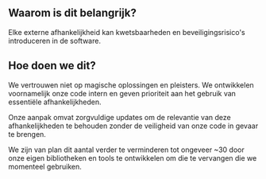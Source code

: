 
## Waarom is dit belangrijk?

<div className="h-2"/>

Elke externe afhankelijkheid kan kwetsbaarheden en beveiligingsrisico's introduceren in de software.

<div className="h-8"/>

<ThreeChart />

<div className="h-8"/>

## Hoe doen we dit?

<div className="h-2"/>

We vertrouwen niet op magische oplossingen en pleisters. We ontwikkelen voornamelijk onze code intern en geven prioriteit aan het gebruik van essentiële afhankelijkheden.

<div className="h-2"/>

Onze aanpak omvat zorgvuldige updates om de relevantie van deze afhankelijkheden te behouden zonder de veiligheid van onze code in gevaar te brengen.

<div className="h-2"/>

We zijn van plan dit aantal verder te verminderen tot ongeveer ~30 door onze eigen bibliotheken en tools te ontwikkelen om die te vervangen die we momenteel gebruiken.

